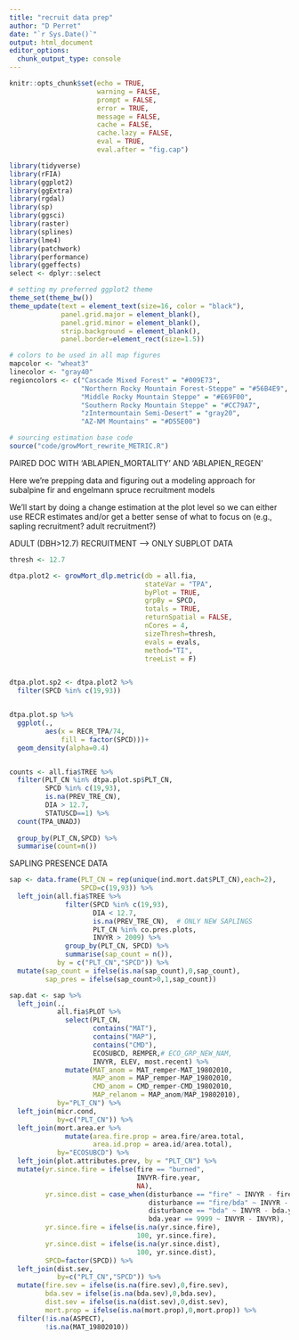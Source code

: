 ```yaml
---
title: "recruit data prep"
author: "D Perret"
date: "`r Sys.Date()`"
output: html_document
editor_options: 
  chunk_output_type: console
---
```



```r
knitr::opts_chunk$set(echo = TRUE,
                      warning = FALSE,
                      prompt = FALSE,
                      error = TRUE,
                      message = FALSE,
                      cache = FALSE,
                      cache.lazy = FALSE,
                      eval = TRUE,
                      eval.after = "fig.cap")

library(tidyverse)
library(rFIA)
library(ggplot2)
library(ggExtra)
library(rgdal)
library(sp)
library(ggsci)
library(raster)
library(splines)
library(lme4)
library(patchwork)
library(performance)
library(ggeffects)
select <- dplyr::select

# setting my preferred ggplot2 theme
theme_set(theme_bw())
theme_update(text = element_text(size=16, color = "black"),
             panel.grid.major = element_blank(),
             panel.grid.minor = element_blank(),
             strip.background = element_blank(),
             panel.border=element_rect(size=1.5))

# colors to be used in all map figures
mapcolor <- "wheat3"
linecolor <- "gray40"
regioncolors <- c("Cascade Mixed Forest" = "#009E73",
                  "Northern Rocky Mountain Forest-Steppe" = "#56B4E9",
                  "Middle Rocky Mountain Steppe" = "#E69F00",
                  "Southern Rocky Mountain Steppe" = "#CC79A7",
                  "zIntermountain Semi-Desert" = "gray20",
                  "AZ-NM Mountains" = "#D55E00")

# sourcing estimation base code
source("code/growMort_rewrite_METRIC.R")

```

PAIRED DOC WITH 'ABLAPIEN_MORTALITY' AND 'ABLAPIEN_REGEN'

Here we're prepping data and figuring out a modeling approach for subalpine fir and engelmann spruce recruitment models


We'll start by doing a change estimation at the plot level so we can either use RECR estimates and/or get a better sense of what to focus on (e.g., sapling recruitment? adult recruitment?)

ADULT (DBH>12.7) RECRUITMENT --> ONLY SUBPLOT DATA
```r
thresh <- 12.7

dtpa.plot2 <- growMort_dlp.metric(db = all.fia,
                                  stateVar = "TPA",
                                  byPlot = TRUE,
                                  grpBy = SPCD,
                                  totals = TRUE,
                                  returnSpatial = FALSE, 
                                  nCores = 4,
                                  sizeThresh=thresh,
                                  evals = evals,
                                  method="TI",
                                  treeList = F)


dtpa.plot.sp2 <- dtpa.plot2 %>% 
  filter(SPCD %in% c(19,93))


dtpa.plot.sp %>% 
  ggplot(.,
         aes(x = RECR_TPA/74,
             fill = factor(SPCD)))+
  geom_density(alpha=0.4)


counts <- all.fia$TREE %>% 
  filter(PLT_CN %in% dtpa.plot.sp$PLT_CN,
         SPCD %in% c(19,93),
         is.na(PREV_TRE_CN),
         DIA > 12.7,
         STATUSCD==1) %>%
  count(TPA_UNADJ)
  
  group_by(PLT_CN,SPCD) %>% 
  summarise(count=n())

```

SAPLING PRESENCE DATA

```r

sap <- data.frame(PLT_CN = rep(unique(ind.mort.dat$PLT_CN),each=2),
                  SPCD=c(19,93)) %>% 
  left_join(all.fia$TREE %>% 
              filter(SPCD %in% c(19,93),
                     DIA < 12.7,
                     is.na(PREV_TRE_CN),  # ONLY NEW SAPLINGS
                     PLT_CN %in% co.pres.plots,
                     INVYR > 2009) %>% 
              group_by(PLT_CN, SPCD) %>% 
              summarise(sap_count = n()),
            by = c("PLT_CN","SPCD")) %>% 
  mutate(sap_count = ifelse(is.na(sap_count),0,sap_count),
         sap_pres = ifelse(sap_count>0,1,sap_count))

sap.dat <- sap %>% 
  left_join(.,
            all.fia$PLOT %>% 
              select(PLT_CN,
                     contains("MAT"),
                     contains("MAP"),
                     contains("CMD"),
                     ECOSUBCD, REMPER,# ECO_GRP_NEW_NAM,
                     INVYR, ELEV, most.recent) %>% 
              mutate(MAT_anom = MAT_remper-MAT_19802010,
                     MAP_anom = MAP_remper-MAP_19802010,
                     CMD_anom = CMD_remper-CMD_19802010,
                     MAP_relanom = MAP_anom/MAP_19802010),
            by="PLT_CN") %>% 
  left_join(micr.cond,
            by=c("PLT_CN")) %>% 
  left_join(mort.area.er %>% 
              mutate(area.fire.prop = area.fire/area.total,
                     area.id.prop = area.id/area.total),
            by="ECOSUBCD") %>% 
  left_join(plot.attributes.prev, by = "PLT_CN") %>% 
  mutate(yr.since.fire = ifelse(fire == "burned",
                                INVYR-fire.year,
                                NA),
         yr.since.dist = case_when(disturbance == "fire" ~ INVYR - fire.year,
                                   disturbance == "fire/bda" ~ INVYR - fire.year,
                                   disturbance == "bda" ~ INVYR - bda.year,
                                   bda.year == 9999 ~ INVYR - INVYR),
         yr.since.fire = ifelse(is.na(yr.since.fire),
                                100, yr.since.fire),
         yr.since.dist = ifelse(is.na(yr.since.dist),
                                100, yr.since.dist),
         SPCD=factor(SPCD)) %>% 
  left_join(dist.sev,
            by=c("PLT_CN","SPCD")) %>% 
  mutate(fire.sev = ifelse(is.na(fire.sev),0,fire.sev),
         bda.sev = ifelse(is.na(bda.sev),0,bda.sev),
         dist.sev = ifelse(is.na(dist.sev),0,dist.sev),
         mort.prop = ifelse(is.na(mort.prop),0,mort.prop)) %>% 
  filter(!is.na(ASPECT),
         !is.na(MAT_19802010))


```









































